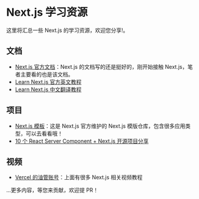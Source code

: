 
# Next.js 学习资源

这里将汇总一些 Next.js 的学习资源，欢迎您分享!。

## 文档

* [Next.js 官方文档](https://nextjs.org/docs)：Next.js 的文档写的还是挺好的，刚开始接触 Next.js，笔者主要看的也是该文档。
* [Learn Next.js 官方英文教程](https://nextjs.org/learn)
* [Learn Next.js 中文翻译教程](https://qufei1993.github.io/nextjs-learn-cn/)

## 项目
* [Next.js 模板](https://vercel.com/templates?framework=next.js)：这是 Next.js 官方维护的 Next.js 模版仓库，包含很多应用类型，可以去看看哦！
* [10 个 React Server Component + Next.js 开源项目分享](https://mp.weixin.qq.com/s/hTM4hhL-ytcLJO-r8n_46w)

## 视频

* [Vercel 的油管账号](https://www.youtube.com/@VercelHQ/videos)：上面有很多 Next.js 相关视频教程

...更多内容，等您来贡献，欢迎提 PR！


